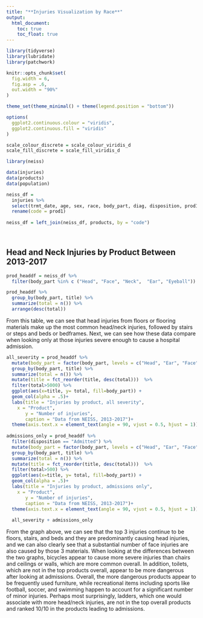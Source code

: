 ```yaml
---
title: "**Injuries Visualization by Race**"
output: 
  html_document:
    toc: true
    toc_float: true
---
```


```r
library(tidyverse)
library(lubridate)
library(patchwork)

knitr::opts_chunk$set(
  fig.width = 6,
  fig.asp = .6,
  out.width = "90%"
)

theme_set(theme_minimal() + theme(legend.position = "bottom"))

options(
  ggplot2.continuous.colour = "viridis",
  ggplot2.continuous.fill = "viridis"
)

scale_colour_discrete = scale_colour_viridis_d
scale_fill_discrete = scale_fill_viridis_d
```


```r
library(neiss)
```

```r
data(injuries)
data(products)
data(population)
```

```r
neiss_df = 
  injuries %>% 
  select(trmt_date, age, sex, race, body_part, diag, disposition, prod1) %>%
  rename(code = prod1)
  
neiss_df = left_join(neiss_df, products, by = "code") 

  
```

## Head and Neck Injuries by Product Between 2013-2017
```r
prod_headdf = neiss_df %>%
  filter(body_part %in% c ("Head", "Face", "Neck",  "Ear", "Eyeball"))

prod_headdf %>%
  group_by(body_part, title) %>%
  summarize(total = n()) %>%
  arrange(desc(total))
```

From this table, we can see that head injuries from floors or flooring materials make up the most common head/neck injuries, followed by stairs or steps and beds or bedframes. Next, we can see how these data compare when looking only at those injuries severe enough to cause a hospital admission.

```r
all_severity = prod_headdf %>%
  mutate(body_part = factor(body_part, levels = c("Head", "Ear", "Face","Neck","Eyeball"))) %>%
  group_by(body_part, title) %>%
  summarize(total = n()) %>%
  mutate(title = fct_reorder(title, desc(total)))  %>%
  filter(total>5000) %>%
  ggplot(aes(x=title, y= total, fill=body_part)) +
  geom_col(alpha = .5)+
  labs(title = "Injuries by product, all severity",
    x = "Product",
       y = "Number of injuries",
       caption = "Data from NEISS, 2013-2017")+
  theme(axis.text.x = element_text(angle = 90, vjust = 0.5, hjust = 1))
  
admissions_only = prod_headdf %>%
  filter(disposition == "Admitted") %>%
  mutate(body_part = factor(body_part, levels = c("Head", "Ear", "Face","Neck","Eyeball"))) %>%
  group_by(body_part, title) %>%
  summarize(total = n()) %>%
  mutate(title = fct_reorder(title, desc(total)))  %>%
  filter(total>500) %>%
  ggplot(aes(x=title, y= total, fill=body_part)) +
  geom_col(alpha = .5)+
  labs(title = "Injuries by product, admissions only",
    x = "Product",
       y = "Number of injuries",
       caption = "Data from NEISS, 2013-2017")+
  theme(axis.text.x = element_text(angle = 90, vjust = 0.5, hjust = 1))
  
  all_severity + admissions_only
```

From the graph above, we can see that the top 3 injuries continue to be floors, stairs, and beds and they are predominantly causing head injuries, and we can also clearly see that a substantial number of face injuries are also caused by those 3 materials. When looking at the differences between the two graphs, bicycles appear to cause more severe injuries than chairs and ceilings or walls, which are more common overall. In addition, toilets, which are not in the top products overall, appear to be more dangerous after looking at admissions. Overall, the more dangerous products appear to be frequently used furniture, while recreational items including sports like football, soccer, and swimming happen to account for a significant number of minor injuries. Perhaps most surprisingly, ladders, which one would associate with more head/neck injuries, are not in the top overall products and ranked 10/10 in the products leading to admissions.
